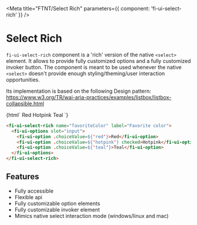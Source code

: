 
<Meta title="FTNT/Select Rich" parameters={{ component: 'fi-ui-select-rich' }} />

# Select Rich

`fi-ui-select-rich` component is a 'rich' version of the native `<select>` element.
It allows to provide fully customized options and a fully customized invoker button.
The component is meant to be used whenever the native `<select>` doesn't provide enough
styling/theming/user interaction opportunities.

Its implementation is based on the following Design pattern:
<https://www.w3.org/TR/wai-aria-practices/examples/listbox/listbox-collapsible.html>

<Story name="Default">
  {html`
    <fi-ui-select-rich name="favoriteColor" label="Favorite color">
      <fi-ui-options slot="input">
        <fi-ui-option .choiceValue=${'red'}>Red</fi-ui-option>
        <fi-ui-option .choiceValue=${'hotpink'} checked>Hotpink</fi-ui-option>
        <fi-ui-option .choiceValue=${'teal'}>Teal</fi-ui-option>
      </fi-ui-options>
    </fi-ui-select-rich>
  `}
</Story>

```html
<fi-ui-select-rich name="favoriteColor" label="Favorite color">
  <fi-ui-options slot="input">
    <fi-ui-option .choiceValue=${'red'}>Red</fi-ui-option>
    <fi-ui-option .choiceValue=${'hotpink'} checked>Hotpink</fi-ui-option>
    <fi-ui-option .choiceValue=${'teal'}>Teal</fi-ui-option>
  </fi-ui-options>
</fi-ui-select-rich>
```

## Features

- Fully accessible
- Flexible api
- Fully customizable option elements
- Fully customizable invoker element
- Mimics native select interaction mode (windows/linux and mac)
